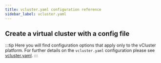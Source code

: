 ```yaml
---
title: vcluster.yaml configuration reference
sidebar_label: vcluster.yaml
---
```



## Create a virtual cluster with a config file

:::tip
Here you will find configuration options that apply only to the vCluster platform.  For further details on the `vcluster.yaml` configuration
please see [vcluster.yaml](/docs/vcluster/configure/vcluster-yaml).
:::


<ApiKey />

